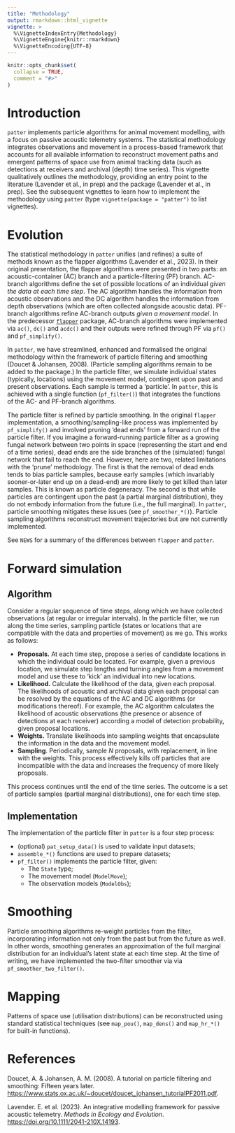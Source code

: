 ```yaml
---
title: "Methodology"
output: rmarkdown::html_vignette
vignette: >
  %\VignetteIndexEntry{Methodology}
  %\VignetteEngine{knitr::rmarkdown}
  %\VignetteEncoding{UTF-8}
---
```


```r
knitr::opts_chunk$set(
  collapse = TRUE,
  comment = "#>"
)
```

# Introduction

`patter` implements particle algorithms for animal movement modelling, with a focus on passive acoustic telemetry systems. The statistical methodology integrates observations and movement in a process-based framework that accounts for all available information to reconstruct movement paths and emergent patterns of space use from animal tracking data (such as detections at receivers and archival (depth) time series). This vignette qualitatively outlines the methodology, providing an entry point to the literature (Lavender et al., in prep) and the package (Lavender et al., in prep). See the subsequent vignettes to learn how to implement the methodology using `patter` (type `vignette(package = "patter")` to list vignettes). 

# Evolution

The statistical methodology in `patter` unifies (and refines) a suite of methods known as the flapper algorithms (Lavender et al., 2023). In their original presentation, the flapper algorithms were presented in two parts: an acoustic-container (AC) branch and a particle-filtering (PF) branch. AC-branch algorithms define the set of possible locations of an individual _given the data at each time step_. The AC algorithm handles the information from acoustic observations and the DC algorithm handles the information from depth observations (which are often collected alongside acoustic data). PF-branch algorithms refine AC-branch outputs _given a movement model_. In the predecessor [`flapper`](https://github.com/edwardlavender/flapper) package, AC-branch algorithms were implemented via `ac()`, `dc()` and `acdc()` and their outputs were refined through PF via `pf()` and `pf_simplify()`. 

In `patter`, we have streamlined, enhanced and formalised the original methodology within the framework of particle filtering and smoothing (Doucet & Johansen, 2008). (Particle sampling algorithms remain to be added to the package.) In the particle filter, we simulate individual states (typically, locations) using the movement model, contingent upon past and present observations. Each sample is termed a 'particle'. In `patter`, this is achieved with a single function (`pf_filter()`) that integrates the functions of the AC- and PF-branch algorithms. 

The particle filter is refined by particle smoothing. In the original `flapper` implementation, a smoothing/sampling-like process was implemented by `pf_simplify()` and involved pruning 'dead ends' from a forward run of the particle filter. If you imagine a forward-running particle filter as a growing fungal network between two points in space (representing the start and end of a time series), dead ends are the side branches of the (simulated) fungal network that fail to reach the end. However, here are two, related limitations with the 'prune' methodology. The first is that the removal of dead ends tends to bias particle samples, because early samples (which invariably sooner-or-later end up on a dead-end) are more likely to get killed than later samples. This is known as particle degeneracy. The second is that while particles are contingent upon the past (a partial marginal distribution), they do not embody information from the future (i.e., the full marginal). In `patter`, particle smoothing mitigates these issues (see `pf_smoother_*()`). Particle sampling algorithms reconstruct movement trajectories but are not currently implemented.

See `NEWS` for a summary of the differences between `flapper` and `patter`. 

# Forward simulation 

## Algorithm 

Consider a regular sequence of time steps, along which we have collected observations (at regular or irregular intervals). In the particle filter, we run along the time series, sampling particle (states or locations that are compatible with the data and properties of movement) as we go. This works as follows:

* **Proposals.** At each time step, propose a series of candidate locations in which the individual could be located. For example, given a previous location, we simulate step lengths and turning angles from a movement model and use these to 'kick' an individual into new locations. 
* **Likelihood.** Calculate the likelihood of the data, given each proposal. The likelihoods of acoustic and archival data given each proposal can be resolved by the equations of the AC and DC algorithms (or modifications thereof). For example, the AC algorithm calculates the likelihood of acoustic observations (the presence or absence of detections at each receiver) according a model of detection probability, given proposal locations.
* **Weights.** Translate likelihoods into sampling weights that encapsulate the information in the data and the movement model. 
* **Sampling**. Periodically, sample $N$ proposals, with replacement, in line with the weights. This process effectively kills off particles that are incompatible with the data and increases the frequency of more likely proposals. 

This process continues until the end of the time series. The outcome is a set of particle samples (partial marginal distributions), one for each time step. 

## Implementation 

The implementation of the particle filter in `patter` is a four step process:

* (optional) `pat_setup_data()` is used to validate input datasets;
* `assemble_*()` functions are used to prepare datasets;
* `pf_filter()` implements the particle filter, given:
    * The `State` type;
    * The movement model (`ModelMove`);
    * The observation models (`ModelObs`);

# Smoothing

Particle smoothing algorithms re-weight particles from the filter, incorporating information not only from the past but from the future as well. In other words, smoothing generates an approximation of the full marginal distribution for an individual's latent state at each time step. At the time of writing, we have implemented the two-filter smoother via via `pf_smoother_two_filter()`. 

# Mapping

Patterns of space use (utilisation distributions) can be reconstructed using standard statistical techniques (see `map_pou()`, `map_dens()` and `map_hr_*()` for built-in functions).

# References

Doucet, A. & Johansen, A. M. (2008). A tutorial on particle filtering and smoothing: Fifteen years later.   <https://www.stats.ox.ac.uk/~doucet/doucet_johansen_tutorialPF2011.pdf>.

Lavender. E. et al. (2023). An integrative modelling framework for passive acoustic telemetry. _Methods in Ecology and Evolution_. <https://doi.org/10.1111/2041-210X.14193>.
